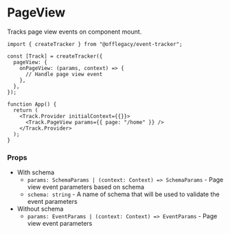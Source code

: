 # PageView

Tracks page view events on component mount.

```tsx
import { createTracker } from "@offlegacy/event-tracker";

const [Track] = createTracker({
  pageView: {
    onPageView: (params, context) => {
      // Handle page view event
    },
  },
});

function App() {
  return (
    <Track.Provider initialContext={{}}>
      <Track.PageView params={{ page: "/home" }} />
    </Track.Provider>
  );
}
```

### Props

- With schema
  - `params: SchemaParams | (context: Context) => SchemaParams` - Page view event parameters based on schema
  - `schema: string` - A name of schema that will be used to validate the event parameters
- Without schema
  - `params: EventParams | (context: Context) => EventParams` - Page view event parameters
